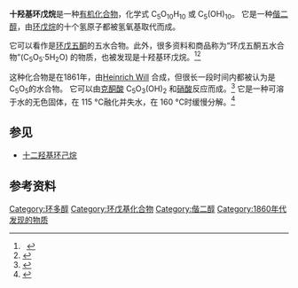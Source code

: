 {{Chembox
| Watchedfields = changed
| verifiedrevid = 399891068
| ImageFile = Decahydroxycyclopentane.png
| ImageSize = 150px
| IUPACName = cyclopentane-1,1,2,2,3,3,4,4,5,5-decaol
| OtherNames = decahydroxycyclopentane
|Section1={{Chembox Identifiers
| InChI = 1/C5H10O10/c6-1(7)2(8,9)4(12,13)5(14,15)3(1,10)11/h6-15H
| InChIKey = DYYJKUCFQJABMU-UHFFFAOYAO
| StdInChI_Ref = {{stdinchicite|correct|chemspider}}
| StdInChI = 1S/C5H10O10/c6-1(7)2(8,9)4(12,13)5(14,15)3(1,10)11/h6-15H
| StdInChIKey_Ref = {{stdinchicite|correct|chemspider}}
| StdInChIKey = DYYJKUCFQJABMU-UHFFFAOYSA-N
| CASNo_Ref = {{cascite|correct|CAS}}
| CASNo = 595-03-9
| ChemSpiderID_Ref = {{chemspidercite|correct|chemspider}}
| ChemSpiderID=21477367 
| PubChem = 12305029
| SMILES = OC1(O)C(O)(O)C(O)(O)C(O)(O)C(O)1O
}}
|Section2={{Chembox Properties
| C=5 | H=10 | O=10
| Appearance = 
| Density = 
| MeltingPt = 
| BoilingPt = 
| Solubility = }}
|Section3={{Chembox Hazards
| MainHazards = 
| FlashPt = 
| AutoignitionPt = }}
}}

'''十羟基环戊烷'''是一种[[有机化合物|有机化合物]]，化学式 C<sub>5</sub>O<sub>10</sub>H<sub>10</sub> 或 C<sub>5</sub>(OH)<sub>10</sub>。 它是一种[[偕二醇|偕二醇]]，由[[环戊烷|环戊烷]]的十个氢原子都被氢氧基取代而成。

它可以看作是[[环戊五酮|环戊五酮]]的五水合物。此外，很多资料和商品称为“环戊五酮五水合物”(C<sub>5</sub>O<sub>5</sub>·5H<sub>2</sub>O) 的物质，也被发现是十羟基环戊烷。<ref>
  {{cite journal
 |title=Oxocarbons and pseudooxocarbons 
 |author=Gunther Seitz 
 |author2=Peter Imming 
 |journal=Chemical Reviews 
 |year=1992 
 |volume=92 
 |issue=6 
 |pages=1227–1260 
 |doi=10.1021/cr00014a004 
 }}{{dead link|date=December 2016 |bot=InternetArchiveBot |fix-attempted=yes }}</ref><ref>{{cite journal | last1 = Person | first1 = Willis B. | last2 = Williams | first2 = Dale G. | year = 1957 | title = Infrared spectra and the structures of leuconic acid and triquinoyl | journal = J. Phys. Chem. | volume = 61 | issue = 7| pages = 1017–1018 | doi = 10.1021/j150553a047 }}</ref>

这种化合物是在1861年，由[[Heinrich_Will|Heinrich Will]] 合成，但很长一段时间内都被认为是 C<sub>5</sub>O<sub>5</sub>的水合物。  它可以由[[克酮酸|克酮酸]] C<sub>5</sub>O<sub>3</sub>(OH)<sub>2</sub> 和[[硝酸|硝酸]]反应而成。<ref>{{cite journal | journal = Justus Liebigs Annalen der Chemie | volume = 118 | issue = 2 | title = Beitrag zur Kenntniss der Krokonsäure
| first = H. | last = Will | doi = 10.1002/jlac.18611180204 | pages = 177–187 | year = 1861| url = https://zenodo.org/record/1427165 }}</ref> 它是一种可溶于水的无色固体，在 115 °C融化并失水，在 160 °C时缓慢分解。<ref>{{cite journal
 |title        = Cyclic Polyhydroxy Ketones. I. Oxidation Products of Hexahydroxybenzene (Benzenehexol)
 |first        = Alexander J.
 |last         = Fatiadi
 |author2      = Horace S. Isbell
 |author3      = William F. Sager
 |journal      = Journal of Research of the National Bureau of Standards Section A
 |volume       = 67A
 |issue        = 2
 |date         = March–April 1963
 |url          = http://nvl.nist.gov/pub/nistpubs/jres/067/2/V67.N02.A06.pdf
 |pages        = 153–162
 |doi          = 10.6028/jres.067A.015
 |access-date  = 2009-03-22
 |archive-url  = https://web.archive.org/web/20090325204012/http://nvl.nist.gov/pub/nistpubs/jres/067/2/V67.N02.A06.pdf
 |archive-date = 2009-03-25
 |url-status   = yes
 |pmid         = 31580622
 |pmc          = 6640573
}}</ref>

==参见==
* [[十二羟基环己烷|十二羟基环己烷]]

==参考资料==
{{Reflist}}

[[Category:环多醇|Category:环多醇]]
[[Category:环戊基化合物|Category:环戊基化合物]]
[[Category:偕二醇|Category:偕二醇]]
[[Category:1860年代发现的物质|Category:1860年代发现的物质]]